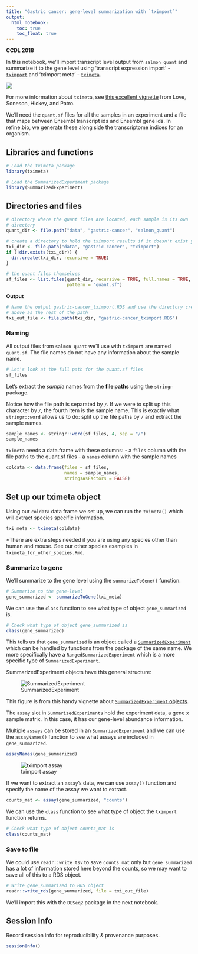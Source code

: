 ```yaml
---
title: "Gastric cancer: gene-level summarization with `tximport`"
output:   
  html_notebook: 
    toc: true
    toc_float: true
---
```


**CCDL 2018**

In this notebook, we'll import transcript level output from `salmon quant` and
summarize it to the gene level using 'transcript expression import' - [`tximport`](https://bioconductor.org/packages/release/bioc/html/tximport.html) and 'tximport meta' - [`tximeta`](https://bioconductor.org/packages/release/bioc/html/tximeta.html). 


![](diagrams/rna-seq_5.png)

For more information about `tximeta`, see [this excellent vignette](https://www.bioconductor.org/packages/devel/bioc/vignettes/tximeta/inst/doc/tximeta.html) from Love, Soneson, Hickey, and Patro.

We'll need the `quant.sf` files for all the samples in an experiment and a file
that maps between Ensembl transcript ids and Ensembl gene ids.
In refine.bio, we generate these along side the transcriptome indices for an
organism.

## Libraries and functions

```r
# Load the tximeta package
library(tximeta)

# Load the SummarizedExperiment package
library(SummarizedExperiment)
```

## Directories and files

```r
# directory where the quant files are located, each sample is its own
# directory
quant_dir <- file.path("data", "gastric-cancer", "salmon_quant")

# create a directory to hold the tximport results if it doesn't exist yet
txi_dir <- file.path("data", "gastric-cancer", "tximport")
if (!dir.exists(txi_dir)) {
  dir.create(txi_dir, recursive = TRUE)
}
```

```r
# the quant files themselves
sf_files <- list.files(quant_dir, recursive = TRUE, full.names = TRUE,
                       pattern = "quant.sf")
```

**Output**

```r
# Name the output gastric-cancer_tximport.RDS and use the directory created 
# above as the rest of the path
txi_out_file <- file.path(txi_dir, "gastric-cancer_tximport.RDS")
```

### Naming

All output files from `salmon quant` we'll use with `tximport` are named 
`quant.sf`.
The file names do not have any information about the sample name.

```r
# Let's look at the full path for the quant.sf files
sf_files
```

Let's extract the _sample_ names from the **file paths** using the `stringr` 
package.

Notice how the file path is separated by `/`.
If we were to split up this character by `/`, the fourth item is the sample 
name.
This is exactly what `stringr::word` allows us to do: split up the file paths
by `/` and extract the sample names.

```r
sample_names <- stringr::word(sf_files, 4, sep = "/")
sample_names
```

`tximeta` needs a data.frame with these columns: 
- a `files` column  with the file paths to the quant.sf files
- a `names` column with the sample names

```r
coldata <- data.frame(files = sf_files, 
                      names = sample_names, 
                      stringsAsFactors = FALSE)
```

## Set up our tximeta object

Using our `coldata` data frame we set up, we can run the `tximeta()` which will 
extract species specific information.

```r
txi_meta <- tximeta(coldata)
```

*There are extra steps needed if you are using any species other than human and mouse.
See our other species examples in `tximeta_for_other_species.Rmd`. 

### Summarize to gene

We'll summarize to the gene level using the `summarizeToGene()` function.

```r
# Summarize to the gene-level
gene_summarized <- summarizeToGene(txi_meta) 
```

We can use the `class` function to see what type of object `gene_summarized` is.

```r
# Check what type of object gene_summarized is
class(gene_summarized)
```

This tells us that `gene_summarized` is an object called a [`SummarizedExperiment`](https://www.rdocumentation.org/packages/SummarizedExperiment/versions/1.2.3/topics/SummarizedExperiment-class) which can be handled by functions from the package of the same name. 
We more specifically have a `RangedSummarizedExperiment` which is a more specific type of `SummarizedExperiment`.

SummarizedExperiment objects have this general structure:  

![SummarizedExperiment](diagrams/SummarizeExperiment-structure.png)

This figure is from this handy vignette about [`SummarizedExperiment` objects](https://www.bioconductor.org/packages/devel/bioc/vignettes/SummarizedExperiment/inst/doc/SummarizedExperiment.html).

The `assay` slot in `SummarizedExperiment`s hold the experiment data, a gene x sample matrix. 
In this case, it has our gene-level abundance information. 

Multiple `assays` can be stored in an `SummarizedExperiment` and we can use the `assayNames()` function to see what assays are included in `gene_summarized`. 

```r
assayNames(gene_summarized)
```

![tximport assay](diagrams/tximport.png)

If we want to extract an `assay`'s data, we can use `assay()` function and 
specify the name of the assay we want to extract.

```r
counts_mat <- assay(gene_summarized, "counts")
```

We can use the `class` function to see what type of object the `tximport`
function returns.

```r
# Check what type of object counts_mat is
class(counts_mat)
```

### Save to file

We could use `readr::write_tsv` to save `counts_mat` only but `gene_summarized` 
has a lot of information stored here beyond the counts, so we may want to save 
all of this to a RDS object. 

```r
# Write gene_summarized to RDS object
readr::write_rds(gene_summarized, file = txi_out_file)
```

We'll import this with the `DESeq2` package in the next notebook.

## Session Info

Record session info for reproducibility & provenance purposes.

```r
sessionInfo()
```
